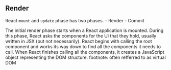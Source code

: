 
## Render

React `mount` and `update` phase has two phases. - Render - Commit

The initial render phase starts when a React application is mounted. During this phase, React asks the components for
the UI that they hold, usually written in JSX (but not necessarily). React begins with calling the root component and
works its way down to find all the components it needs to call. When React finishes calling all the components, it
creates a JavaScript object representing the DOM structure. footnote: often refferred to as virtual DOM
